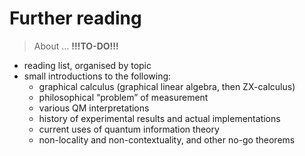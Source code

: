 # Further reading {#further-reading}

> About ... **!!!TO-DO!!!**

- reading list, organised by topic
- small introductions to the following:
  + graphical calculus (graphical linear algebra, then ZX-calculus)
  + philosophical "problem" of measurement
  + various QM interpretations
  + history of experimental results and actual implementations
  + current uses of quantum information theory
  + non-locality and non-contextuality, and other no-go theorems
